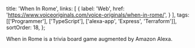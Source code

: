   title: 'When In Rome',
  links: [
    {
      label: 'Web',
      href: 'https://www.voiceoriginals.com/voice-originals/when-in-rome/',
    }
  ],
  tags: [['Programmer'], ['TypeScript'], ['alexa-app', 'Express', 'Terraform']],
  sortOrder: 18,
};

When in Rome is a trivia board game augmented by Amazon Alexa.
